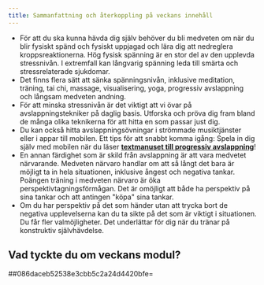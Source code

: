 ```yaml
---
title: Sammanfattning och återkoppling på veckans innehåll
---
```


-   För att du ska kunna hävda dig själv behöver du bli medveten om när
    du blir fysiskt spänd och fysiskt uppjagad och lära dig att
    nedreglera kroppsreaktionerna. Hög fysisk spänning är en stor del
    av den upplevda stressnivån. I extremfall kan långvarig spänning
    leda till smärta och stressrelaterade sjukdomar.
-   Det finns flera sätt att sänka spänningsnivån, inklusive meditation,
    träning, tai chi, massage, visualisering, yoga, progressiv
    avslappning och långsam medveten andning.
-   För att minska stressnivån är det viktigt att vi övar på
    avslappningstekniker på daglig basis. Utforska och pröva dig fram
    bland de många olika teknikerna för att hitta en som passar just
    dig.
-   Du kan också hitta avslappningsövningar i strömmade musiktjänster
    eller i appar till mobilen. Ett tips för att snabbt komma igång:
    Spela in dig själv med mobilen när du läser **[textmanuset till
    progressiv
    avslappning](https://www.iterapi.se/sites/respekt/program/5-s-nka-sp-nningsniv-n/27-uppgift-bli-din-egen-avslappningsguru)**!
-   En annan färdighet som är skild från avslappning är att vara
    medvetet närvarande. Medveten närvaro handlar om att så långt det
    bara är möjligt ta in hela situationen, inklusive ångest och
    negativa tankar. Poängen träning i medveten närvaro är öka
    perspektivtagningsförmågan. Det är omöjligt att både ha perspektiv
    på sina tankar och att antingen \"köpa\" sina tankar.
-   Om du har perspektiv på det som händer utan att trycka bort de
    negativa upplevelserna kan du ta sikte på det som är viktigt i
    situationen. Du får fler valmöjligheter. Det underlättar för dig när
    du tränar på konstruktiv självhävdelse.

## Vad tyckte du om veckans modul?

##086daceb52538e3cbb5c2a24d4420bfe=
